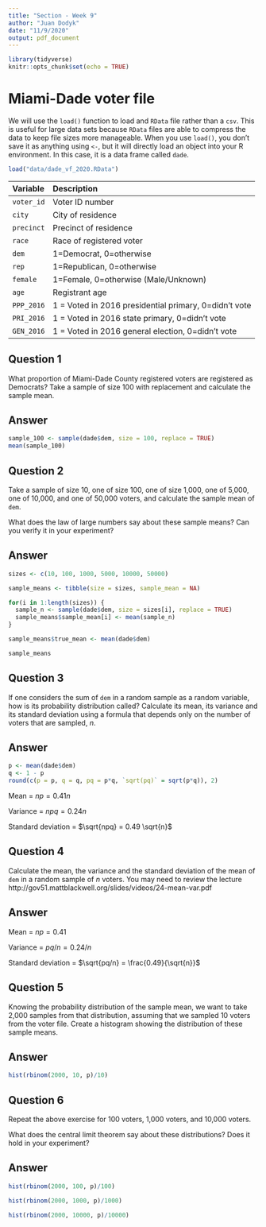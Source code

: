 ```yaml
---
title: "Section - Week 9"
author: "Juan Dodyk"
date: "11/9/2020"
output: pdf_document
---
```


```r
library(tidyverse)
knitr::opts_chunk$set(echo = TRUE)
```

# Miami-Dade voter file

We will use the `load()` function to load and `RData` file rather than a `csv`. This is useful for large data sets because `RData` files are able to compress the data to keep file sizes more manageable. When you use `load()`, you don't save it as anything using `<-`, but it will directly load an object into your R environment. In this case, it is a data frame called `dade`. 

```r
load("data/dade_vf_2020.RData")
```

| Variable   | Description                                           |
|:-----------|:------------------------------------------------------|
| `voter_id` | Voter ID number                                       |
| `city`     | City of residence                                     |
| `precinct` | Precinct of residence                                 |
| `race`     | Race of registered voter                              |
| `dem`      | 1=Democrat, 0=otherwise                               |
| `rep`      | 1=Republican, 0=otherwise                             |
| `female`   | 1=Female, 0=otherwise (Male/Unknown)                  |
| `age`      | Registrant age                                        |
| `PPP_2016` | 1 = Voted in 2016 presidential primary, 0=didn't vote |
| `PRI_2016` | 1 = Voted in 2016 state primary, 0=didn't vote        |
| `GEN_2016` | 1 = Voted in 2016 general election, 0=didn't vote     |


## Question 1

What proportion of Miami-Dade County registered voters are registered as Democrats? Take a sample of size 100 with replacement and calculate the sample mean. 

## Answer

```r
sample_100 <- sample(dade$dem, size = 100, replace = TRUE)
mean(sample_100)
```


## Question 2

Take a sample of size 10, one of size 100, one of size 1,000, one of 5,000, one of 10,000, and one of 50,000 voters, and calculate the sample mean of `dem`.

What does the law of large numbers say about these sample means? Can you verify it in your experiment?

## Answer

```r
sizes <- c(10, 100, 1000, 5000, 10000, 50000)

sample_means <- tibble(size = sizes, sample_mean = NA)

for(i in 1:length(sizes)) {
  sample_n <- sample(dade$dem, size = sizes[i], replace = TRUE)
  sample_means$sample_mean[i] <- mean(sample_n)
}

sample_means$true_mean <- mean(dade$dem)

sample_means
```



## Question 3

If one considers the sum of `dem` in a random sample as a random variable, how is its probability distribution called? Calculate its mean, its variance and its standard deviation using a formula that depends only on the number of voters that are sampled, $n$.

## Answer

```r
p <- mean(dade$dem)
q <- 1 - p
round(c(p = p, q = q, pq = p*q, `sqrt(pq)` = sqrt(p*q)), 2)
```

Mean = $np = 0.41 n$

Variance = $npq = 0.24 n$

Standard deviation = $\sqrt{npq} = 0.49 \sqrt{n}$


## Question 4

Calculate the mean, the variance and the standard deviation of the mean of `dem` in a random sample of $n$ voters. You may need to review the lecture http://gov51.mattblackwell.org/slides/videos/24-mean-var.pdf

## Answer

Mean = $np = 0.41$

Variance = $pq/n = 0.24/n$

Standard deviation = $\sqrt{pq/n} = \frac{0.49}{\sqrt{n}}$


## Question 5

Knowing the probability distribution of the sample mean, we want to take 2,000 samples from that distribution, assuming that we sampled 10 voters from the voter file. Create a histogram showing the distribution of these sample means.

## Answer

```r
hist(rbinom(2000, 10, p)/10)
```



## Question 6

Repeat the above exercise for 100 voters, 1,000 voters, and 10,000 voters.

What does the central limit theorem say about these distributions? Does it hold in your experiment?

## Answer

```r
hist(rbinom(2000, 100, p)/100)

hist(rbinom(2000, 1000, p)/1000)

hist(rbinom(2000, 10000, p)/10000)
```
